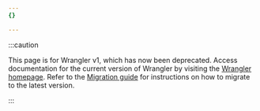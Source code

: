 ```yaml
---
{}

---
```


:::caution


This page is for Wrangler v1, which has now been deprecated. Access documentation for the current version of Wrangler by visiting the [Wrangler homepage](/workers/wrangler). Refer to the [Migration guide](/workers/wrangler/migration/v1-to-v2/) for instructions on how to migrate to the latest version.


:::
